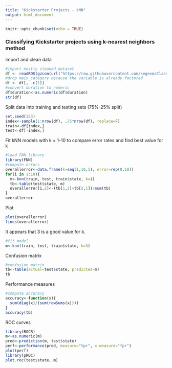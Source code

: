 ```yaml
---
title: "Kickstarter Projects - kNN"
output: html_document
---
```


```r
knitr::opts_chunk$set(echo = TRUE)
```

### Classifying Kickstarter projects using k-nearest neighbors method
Import and clean data
```r
#import mostly cleaned dataset
df <- readRDS(gzcon(url("https://raw.githubusercontent.com/segevm/Classifying-Kickstarter-Projects/master/datasets/cleaned_data.rds")))
#drop main_category because the variable is already factored
df <- df[, -c(1)]
#convert duration to numeric
df$duration<-as.numeric(df$duration)
str(df)
```
Split data into training and testing sets (75%-25% split)
```r
set.seed(123)
index<-sample(1:nrow(df), .75*nrow(df), replace=F)
train<-df[index,]
test<-df[-index,]
```

Fit kNN models with k = 1-10 to compare error rates and find best value for k
```r
#load FNN library
library(FNN)
#compute errors
overallerror<-data.frame(k=seq(1,10,1), error=rep(0,10))
for(i in 1:10){
  m<-knn(train, test, train$state, k=i)
  tb<-table(test$state, m)
  overallerror[i,2]<-(tb[1,2]+tb[2,1])/sum(tb)
}
overallerror
```

Plot
```r
plot(overallerror)
lines(overallerror)
```

It appears that 3 is a good value for k.
``` r
#fit model
m<-knn(train, test, train$state, k=3)
```

Confusion matrix
```r
#confusion matrix
tb<-table(actual=test$state, predicted=m)
tb
```
Performance measures
```r
#compute accuracy
accuracy<-function(x){
  sum(diag(x)/(sum(rowSums(x))))
}
accuracy(tb)
```
ROC curves
```r
library(ROCR)
m<-as.numeric(m)
pred<-prediction(m, test$state)
perf<-performance(pred, measure="tpr", x.measure="fpr")
plot(perf)
library(pROC)
plot.roc(test$state, m)
```


